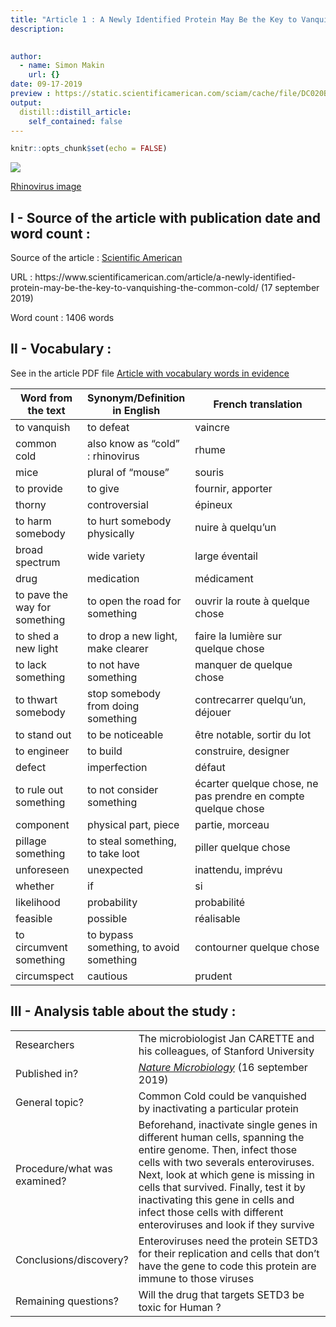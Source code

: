 ```yaml
---
title: "Article 1 : A Newly Identified Protein May Be the Key to Vanquishing the Common Cold"
description: 
  

author:
  - name: Simon Makin
    url: {}
date: 09-17-2019
preview : https://static.scientificamerican.com/sciam/cache/file/DC020B9F-C8B4-44D4-B0F1DB5DD3C5DB4B_source.jpg?w=590&h=800&A7826A59-A55D-4ED5-AB2696D9C8BFC714
output:
  distill::distill_article:
    self_contained: false
---
```


```r
knitr::opts_chunk$set(echo = FALSE)

```

![](https://static.scientificamerican.com/sciam/cache/file/DC020B9F-C8B4-44D4-B0F1DB5DD3C5DB4B_source.jpg?w=590&h=800&A7826A59-A55D-4ED5-AB2696D9C8BFC714)

[Rhinovirus image](https://static.scientificamerican.com/sciam/cache/file/DC020B9F-C8B4-44D4-B0F1DB5DD3C5DB4B_source.jpg?w=590&h=800&A7826A59-A55D-4ED5-AB2696D9C8BFC714)

##  I - Source of the article with publication date and word count :

Source of the article : [Scientific American](https://www.scientificamerican.com/article/a-newly-identified-protein-may-be-the-key-to-vanquishing-the-common-cold/)

URL : https://www.scientificamerican.com/article/a-newly-identified-protein-may-be-the-key-to-vanquishing-the-common-cold/ (17 september 2019)

Word count : 1406 words


## II - Vocabulary :

See in the article PDF file [Article with vocabulary words in evidence](https://github.com/LouisSimon862/louis-simon-blog/blob/master/pdf/Article1%2Bvoc.pdf)

| Word from the text | Synonym/Definition in English | French translation |
|-------|---------|--------------|
| to vanquish | to defeat | vaincre |
| common cold | also know as "cold" : rhinovirus | rhume |
| mice  | plural of "mouse"  | souris |
| to provide  | to give| fournir, apporter |
| thorny | controversial  | épineux |
|  to harm somebody |  to hurt somebody physically | nuire à quelqu'un |
| broad spectrum  | wide variety  | large éventail |
| drug | medication | médicament |
| to pave the way for something | to open the road for something | ouvrir la route à quelque chose |
| to shed a new light | to drop a new light, make clearer | faire la lumière sur quelque chose |
| to lack something | to not have something | manquer de quelque chose |
| to thwart somebody | stop somebody from doing something | contrecarrer quelqu'un, déjouer |
| to stand out | to be noticeable | être notable, sortir du lot |
| to engineer | to build | construire, designer |
| defect | imperfection | défaut |
| to rule out something | to not consider something | écarter quelque chose, ne pas prendre en compte quelque chose |
| component | physical part, piece | partie, morceau |
| pillage something | to steal something, to take loot | piller quelque chose |
| unforeseen | unexpected | inattendu, imprévu |
| whether | if | si |
| likelihood | probability | probabilité |
| feasible | possible | réalisable |
| to circumvent something | to bypass something, to avoid something | contourner quelque chose |
| circumspect | cautious | prudent |




## III - Analysis table about the study :

|                              |                                                                     |
| ---------------------------- | ------------------------------------------------------------------- |
| Researchers                  | The microbiologist Jan CARETTE and his colleagues, of Stanford University                        |
| Published in?                | [*Nature Microbiology*](https://www.nature.com/articles/s41564-019-0551-1) (16 september 2019)                                                       |
| General topic?               |  Common Cold could be vanquished by inactivating a particular protein                      |
| Procedure/what was examined? | Beforehand, inactivate single genes in different human cells, spanning the entire genome. Then, infect those cells with two severals enteroviruses. Next, look at which gene is missing in cells that survived. Finally, test it by inactivating this gene in cells and infect those cells with different enteroviruses and look if they survive  |
| Conclusions/discovery?       |  Enteroviruses need the protein SETD3 for their replication and cells that don't have the gene to code this protein are immune to those viruses      |
| Remaining questions?         | Will the drug that targets SETD3 be toxic for Human ? |




